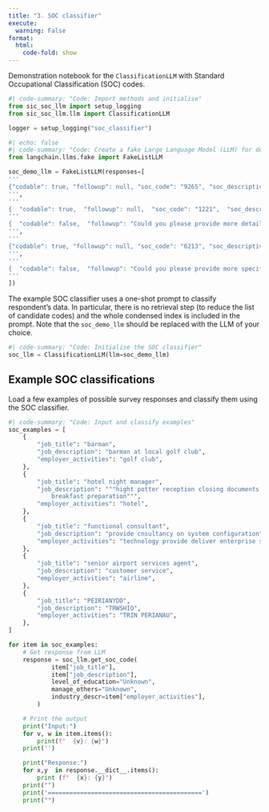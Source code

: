 ```yaml
---
title: "3. SOC classifier"
execute:
  warning: False
format:
  html:
    code-fold: show
---
```


Demonstration notebook for the `ClassificationLLM` with Standard Occupational Classification (SOC) codes.

```python
#| code-summary: "Code: Import methods and initialise"
from sic_soc_llm import setup_logging
from sic_soc_llm.llm import ClassificationLLM

logger = setup_logging("soc_classifier")
```

```python
#| echo: false
#| code-summary: "Code: Create a fake Large Language Model (LLM) for demonstration purposes"
from langchain.llms.fake import FakeListLLM

soc_demo_llm = FakeListLLM(responses=[
'''
{"codable": true, "followup": null, "soc_code": "9265", "soc_descriptive": "Bar staff", "soc_candidates": [{"soc_code": "9265", "soc_descriptive": "Bar staff", "likelihood": 1.0}], "soc_code_2digits": "92", "reasoning": "The job title \'barman\' and the job description \'barman at local golf club\' clearly indicate that the respondent\'s job involves serving drinks at a bar, which aligns with the SOC code 9265 for \'Bar staff\'."}
''',
'''
{  "codable": true,  "followup": null,  "soc_code": "1221",  "soc_descriptive": "Hotel and accommodation managers and proprietors",  "soc_candidates": [    {      "soc_code": "1221",      "soc_descriptive": "Hotel and accommodation managers and proprietors",      "likelihood": 1    }  ],  "soc_code_2digits": "12",  "reasoning": "The job title \'hotel night manager\' and the company\'s main activity being a hotel aligns with the SOC code 1221 for \'Hotel and accommodation managers and proprietors\'. The job description, although unclear, seems to involve duties that could be associated with this role."}''',
'''
{  "codable": false,  "followup": "Could you please provide more details about your daily tasks and responsibilities in this role?",  "soc_code": null,  "soc_descriptive": null,  "soc_candidates": [    {      "soc_code": "2139",      "soc_descriptive": "Information technology professionals n.e.c.",      "likelihood": 0.7    }  ],  "soc_code_2digits": "21",  "reasoning": "The job title \'functional consultant\' and the job description \'provide consultancy on system configuration\' suggest a role in IT consultancy. However, more specific information about the tasks and responsibilities of the role is needed to assign a more accurate SOC code."}
''',
'''
{"codable": true, "followup": null, "soc_code": "6213", "soc_descriptive": "Air travel assistants", "soc_candidates": [{"soc_code": "6213", "soc_descriptive": "Air travel assistants", "likelihood": 0.9}], "soc_code_2digits": "62", "reasoning": "The job title \'senior airport services agent\' and the job description \'customer service\' in the context of an airline company suggest that the respondent\'s role involves assisting passengers and providing customer service in an airport setting. This aligns with the SOC code 6213 for \'Air travel assistants\'."}
''',
'''
{  "codable": false,  "followup": "Could you please provide more specific information about your job responsibilities and the nature of the materials you work with?",  "soc_code": null,  "soc_descriptive": null,  "soc_candidates": [    {      "soc_code": "2125",      "soc_descriptive": "Production and Process Engineers",      "likelihood": 0.5    },    {      "soc_code": "2122",      "soc_descriptive": "Mechanical Engineers",      "likelihood": 0.5    }  ],  "soc_code_2digits": "21",  "reasoning": "The job title translates to \'Engineer\' and the company\'s main activity involves \'Processing Materials\'. This could correspond to several engineering roles within the \'21\' SOC code category, but without more specific information, it is not possible to determine the exact SOC code."}
'''
])
```

The example SOC classifier uses a one-shot prompt to classify respondent's data. In particular, there is no retrieval step (to reduce the list of candidate codes) and the whole condensed index is included in the prompt. Note that the `soc_demo_llm` should be replaced with the LLM of your choice.

```python
#| code-summary: "Code: Initialise the SOC classifier"
soc_llm = ClassificationLLM(llm=soc_demo_llm)
```

## Example SOC classifications

Load a few examples of possible survey responses and classify them using the SOC classifier.

```python
#| code-summary: "Code: Input and classify examples"
soc_examples = [
    {
        "job_title": "barman",
        "job_description": "barman at local golf club",
        "employer_activities": "golf club",
    },
    {
        "job_title": "hotel night manager",
        "job_description": """hight potter reception closing documents
            breakfast preparation""",
        "employer_activities": "hotel",
    },
    {
        "job_title": "functional consultant",
        "job_description": "provide cnsultancy on system configuration",
        "employer_activities": "technology provide deliver enterprise software",
    },
    {
        "job_title": "senior airport services agent",
        "job_description": "customer service",
        "employer_activities": "airline",
    },
    {
        "job_title": "PEIRIANYDD",
        "job_description": "TRWSHIO",
        "employer_activities": "TRIN PERIANAU",
    },
]

for item in soc_examples:
    # Get response from LLM
    response = soc_llm.get_soc_code(
            item["job_title"],
            item["job_description"],
            level_of_education="Unknown",
            manage_others="Unknown",
            industry_descr=item["employer_activities"],
        )

    # Print the output
    print("Input:")
    for v, w in item.items():
        print(f"  {v}: {w}")
    print('')

    print("Response:")
    for x,y  in response.__dict__.items():
        print (f"  {x}: {y}")
    print("")
    print('===========================================')
    print("")
```
